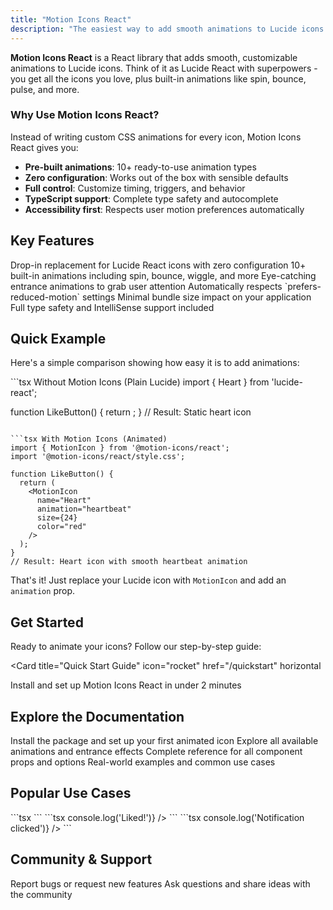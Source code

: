 ```yaml
---
title: "Motion Icons React"
description: "The easiest way to add smooth animations to Lucide icons in React"
---
```


<style>
{`
/* Hide Mintlify branding */
[class*="powered"],
[class*="mintlify"],
.footer-branding,
.powered-by,
a[href*="mintlify.com"],
a[href*="mintlify"] {
  display: none !important;
  visibility: hidden !important;
}

/* Light theme - dark text on white background */
body, p, span, div, h1, h2, h3, h4, h5, h6 {
  color: #1E293B !important;
  background-color: white !important;
}

/* Dark theme - white text on black background */
.dark body, .dark p, .dark span, .dark div, 
.dark h1, .dark h2, .dark h3, .dark h4, .dark h5, .dark h6 {
  color: white !important;
  background-color: #000000 !important;
}

/* Blue hover states for both themes */
a:hover {
  color: #2563EB !important;
}

/* Links - dark in light mode, white in dark mode */
a {
  color: #475569 !important;
}

.dark a {
  color: white !important;
}
`}
</style>

**Motion Icons React** is a React library that adds smooth, customizable animations to Lucide icons. Think of it as Lucide React with superpowers - you get all the icons you love, plus built-in animations like spin, bounce, pulse, and more.

### Why Use Motion Icons React?

Instead of writing custom CSS animations for every icon, Motion Icons React gives you:
- **Pre-built animations**: 10+ ready-to-use animation types
- **Zero configuration**: Works out of the box with sensible defaults
- **Full control**: Customize timing, triggers, and behavior
- **TypeScript support**: Complete type safety and autocomplete
- **Accessibility first**: Respects user motion preferences automatically

## Key Features

<CardGroup cols={2}>
  <Card title="Easy to Use" icon="zap">
    Drop-in replacement for Lucide React icons with zero configuration
  </Card>
  <Card title="Rich Animations" icon="sparkles">
    10+ built-in animations including spin, bounce, wiggle, and more
  </Card>
  <Card title="Entrance Effects" icon="eye">
    Eye-catching entrance animations to grab user attention
  </Card>
  <Card title="Accessible" icon="universal-access">
    Automatically respects `prefers-reduced-motion` settings
  </Card>
  <Card title="Lightweight" icon="feather">
    Minimal bundle size impact on your application
  </Card>
  <Card title="TypeScript Ready" icon="code">
    Full type safety and IntelliSense support included
  </Card>
</CardGroup>

## Quick Example

Here's a simple comparison showing how easy it is to add animations:

<CodeGroup>
```tsx Without Motion Icons (Plain Lucide)
import { Heart } from 'lucide-react';

function LikeButton() {
  return <Heart size={24} color="red" />;
}
// Result: Static heart icon
```

```tsx With Motion Icons (Animated)
import { MotionIcon } from '@motion-icons/react';
import '@motion-icons/react/style.css';

function LikeButton() {
  return (
    <MotionIcon
      name="Heart"
      animation="heartbeat"
      size={24}
      color="red"
    />
  );
}
// Result: Heart icon with smooth heartbeat animation
```
</CodeGroup>

That's it! Just replace your Lucide icon with `MotionIcon` and add an `animation` prop.

## Get Started

Ready to animate your icons? Follow our step-by-step guide:

<Card
  title="Quick Start Guide"
  icon="rocket"
  href="/quickstart"
  horizontal
>
  Install and set up Motion Icons React in under 2 minutes
</Card>

## Explore the Documentation

<CardGroup cols={2}>
  <Card
    title="Installation"
    icon="download"
    href="/essentials/installation"
  >
    Install the package and set up your first animated icon
  </Card>
  <Card
    title="Animation Types"
    icon="play"
    href="/essentials/animations"
  >
    Explore all available animations and entrance effects
  </Card>
  <Card
    title="Props & API"
    icon="settings"
    href="/api-reference/props"
  >
    Complete reference for all component props and options
  </Card>
  <Card
    title="Examples"
    icon="code"
    href="/essentials/examples"
  >
    Real-world examples and common use cases
  </Card>
</CardGroup>

## Popular Use Cases

<Accordion title="Loading Spinners">
```tsx
<MotionIcon
  name="Loader2"
  animation="spin"
  size={20}
  className="text-gray-500"
/>
```
</Accordion>

<Accordion title="Interactive Buttons">
```tsx
<MotionIcon
  name="Heart"
  animation="heartbeat"
  trigger="hover"
  interactive
  size={24}
  onClick={() => console.log('Liked!')}
/>
```
</Accordion>

<Accordion title="Notification Icons">
```tsx
<MotionIcon
  name="Bell"
  animation="shake"
  trigger="click"
  entrance="fadeInUp"
  interactive
  size={24}
  onClick={() => console.log('Notification clicked')}
/>
```
</Accordion>

## Community & Support

<CardGroup cols={2}>
  <Card
    title="GitHub Issues"
    icon="github"
    href="https://github.com/Garvit1000/motion-icons/issues"
  >
    Report bugs or request new features
  </Card>
  <Card
    title="Discussions"
    icon="comments"
    href="https://github.com/Garvit1000/motion-icons/discussions"
  >
    Ask questions and share ideas with the community
  </Card>
</CardGroup>
